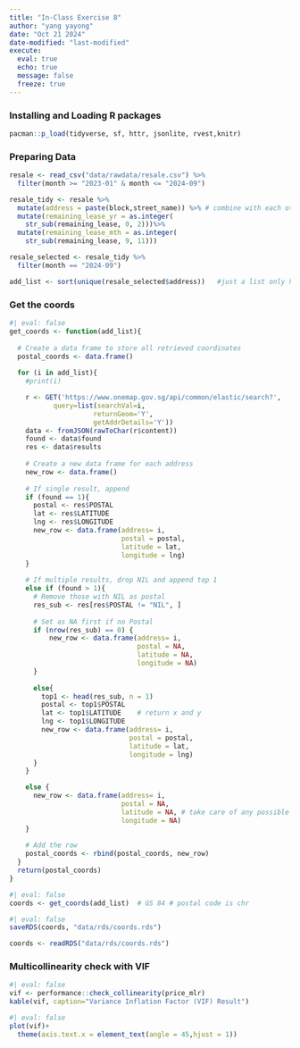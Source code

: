 ```yaml
---
title: "In-Class Exercise 8"
author: "yang yayong"
date: "Oct 21 2024"
date-modified: "last-modified"
execute:
  eval: true
  echo: true
  message: false
  freeze: true
---
```


### Installing and Loading R packages

```r
pacman::p_load(tidyverse, sf, httr, jsonlite, rvest,knitr)
```

### Preparing Data

```r
resale <- read_csv("data/rawdata/resale.csv") %>%
  filter(month >= "2023-01" & month <= "2024-09")
```

```r
resale_tidy <- resale %>%
  mutate(address = paste(block,street_name)) %>% # combine with each other 
  mutate(remaining_lease_yr = as.integer(    
    str_sub(remaining_lease, 0, 2)))%>%  
  mutate(remaining_lease_mth = as.integer(
    str_sub(remaining_lease, 9, 11)))
```

```r
resale_selected <- resale_tidy %>%
  filter(month == "2024-09")
```

```r
add_list <- sort(unique(resale_selected$address))   #just a list only have the address 
```

### Get the coords

```r
#| eval: false
get_coords <- function(add_list){
  
  # Create a data frame to store all retrieved coordinates
  postal_coords <- data.frame()
    
  for (i in add_list){
    #print(i)

    r <- GET('https://www.onemap.gov.sg/api/common/elastic/search?',
           query=list(searchVal=i,
                     returnGeom='Y',
                     getAddrDetails='Y'))
    data <- fromJSON(rawToChar(r$content))
    found <- data$found
    res <- data$results
    
    # Create a new data frame for each address
    new_row <- data.frame()
    
    # If single result, append 
    if (found == 1){
      postal <- res$POSTAL 
      lat <- res$LATITUDE
      lng <- res$LONGITUDE
      new_row <- data.frame(address= i, 
                            postal = postal, 
                            latitude = lat, 
                            longitude = lng)
    }
    
    # If multiple results, drop NIL and append top 1
    else if (found > 1){
      # Remove those with NIL as postal
      res_sub <- res[res$POSTAL != "NIL", ]
      
      # Set as NA first if no Postal
      if (nrow(res_sub) == 0) {
          new_row <- data.frame(address= i, 
                                postal = NA, 
                                latitude = NA, 
                                longitude = NA)
      }
      
      else{
        top1 <- head(res_sub, n = 1)
        postal <- top1$POSTAL 
        lat <- top1$LATITUDE    # return x and y
        lng <- top1$LONGITUDE
        new_row <- data.frame(address= i, 
                              postal = postal, 
                              latitude = lat, 
                              longitude = lng)
      }
    }

    else {
      new_row <- data.frame(address= i, 
                            postal = NA,  
                            latitude = NA, # take care of any possible data 
                            longitude = NA)
    }
    
    # Add the row
    postal_coords <- rbind(postal_coords, new_row)
  }
  return(postal_coords)
}
```

```r
#| eval: false
coords <- get_coords(add_list)  # GS 84 # postal code is chr
```

```r
#| eval: false
saveRDS(coords, "data/rds/coords.rds")
```

```r
coords <- readRDS("data/rds/coords.rds")
```

### Multicollinearity check with VIF

```r
#| eval: false
vif <- performance::check_collinearity(price_mlr)
kable(vif, caption="Variance Inflation Factor (VIF) Result")

```

```r
#| eval: false
plot(vif)+
  theme(axis.text.x = element_text(angle = 45,hjust = 1))
```
